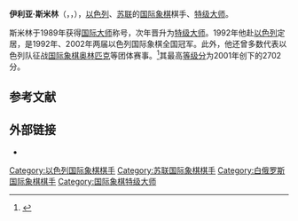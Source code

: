 {{Infobox chess player
|name = 伊利亚·斯米林
|image = Smirin Ilia.jpg
|caption = 
|birthname = Илья Смирин
|country = {{ISR}}
|birth_date = {{Birth date and age|1968|1|21}}
|birth_place = 
|death_date = 
|death_place = 
|title = [[国际象棋特级大师|特级大师]]
|worldchampion = 
|womensworldchampion = 
|rating =
|peakrating = 2702（2001年7月）
|FideID = 2801990
}}
'''伊利亚·斯米林'''（{{lang-he|איליה יוליביץ' סמירין}}，{{lang-ru|Илья Юльевич Смирин}}，{{bd|1968年|1月21日}}），[[以色列|以色列]]、[[苏联|苏联]]的[[国际象棋|国际象棋]]棋手、[[国际象棋特级大师|特级大师]]。

斯米林于1989年获得[[国际大师|国际大师]]称号，次年晋升为[[国际象棋特级大师|特级大师]]。1992年他赴[[以色列|以色列]]定居，是1992年、2002年两届以色列国际象棋全国冠军。此外，他还曾多数代表以色列队征战[[国际象棋奥林匹克|国际象棋奥林匹克]]等团体赛事。<ref>{{Cite web |url=http://www.olimpbase.org/players/5jrnbnpc.html |title=存档副本 |accessdate=2016-03-31 |archive-date=2016-03-04 |archive-url=https://web.archive.org/web/20160304053733/http://www.olimpbase.org/players/5jrnbnpc.html |dead-url=no }}</ref>其最高[[等级分|等级分]]为2001年创下的2702分。

== 参考文献 ==
{{reflist}}

== 外部链接 ==
*{{chessgames player|id=14149}}

{{chess-bio-stub}}
[[Category:以色列国际象棋棋手|Category:以色列国际象棋棋手]]
[[Category:苏联国际象棋棋手|Category:苏联国际象棋棋手]]
[[Category:白俄罗斯国际象棋棋手|Category:白俄罗斯国际象棋棋手]]
[[Category:国际象棋特级大师|Category:国际象棋特级大师]]